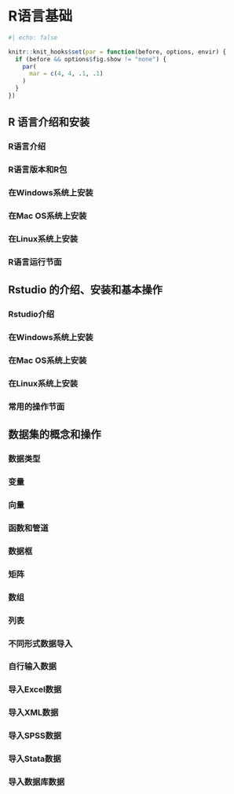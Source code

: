 # R语言基础 {#R-intro}

```r
#| echo: false

knitr::knit_hooks$set(par = function(before, options, envir) {
  if (before && options$fig.show != "none") {
    par(
      mar = c(4, 4, .1, .1)
    )
  }
})
```




## R 语言介绍和安装

### R语言介绍


### R语言版本和R包


### 在Windows系统上安装

### 在Mac OS系统上安装

### 在Linux系统上安装

### R语言运行节面

## Rstudio 的介绍、安装和基本操作

### Rstudio介绍

### 在Windows系统上安装

### 在Mac OS系统上安装

### 在Linux系统上安装

### 常用的操作节面

## 数据集的概念和操作

### 数据类型

### 变量

### 向量

### 函数和管道

### 数据框

### 矩阵

### 数组

### 列表

### 不同形式数据导入

### 自行输入数据

### 导入Excel数据

### 导入XML数据

### 导入SPSS数据

### 导入Stata数据

### 导入数据库数据







